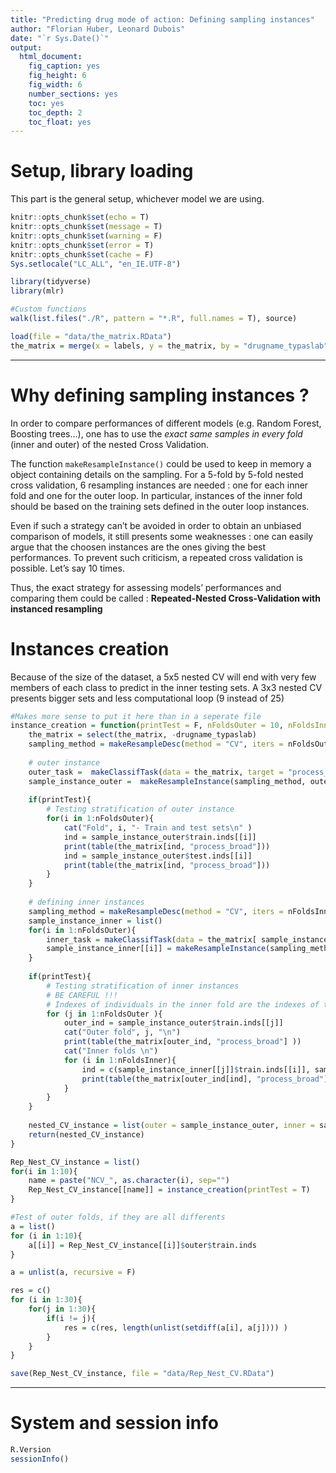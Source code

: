 ```yaml
---
title: "Predicting drug mode of action: Defining sampling instances"
author: "Florian Huber, Leonard Dubois"
date: "`r Sys.Date()`"
output:
  html_document:
    fig_caption: yes
    fig_height: 6
    fig_width: 6
    number_sections: yes
    toc: yes
    toc_depth: 2
    toc_float: yes
---
```


# Setup, library loading

This part is the general setup, whichever model we are using.

```r
knitr::opts_chunk$set(echo = T)
knitr::opts_chunk$set(message = T)
knitr::opts_chunk$set(warning = F)
knitr::opts_chunk$set(error = T)
knitr::opts_chunk$set(cache = F)
Sys.setlocale("LC_ALL", "en_IE.UTF-8")

library(tidyverse)
library(mlr)

#Custom functions
walk(list.files("./R", pattern = "*.R", full.names = T), source)

load(file = "data/the_matrix.RData")
the_matrix = merge(x = labels, y = the_matrix, by = "drugname_typaslab", all.y = T)

```

***

# Why defining sampling instances ?

In order to compare performances of different models (e.g. Random Forest, Boosting trees...), one has to use the *exact same samples in every fold* (inner and outer) of the nested Cross Validation.

The function ` makeResampleInstance()` could be used to keep in memory a object containing details on the sampling. For a 5-fold by 5-fold nested cross validation, 6 resampling instances are needed : one for each inner fold and one for the outer loop. In particular, instances of the inner fold should be based on the training sets defined in the outer loop instances.

Even if such a strategy can't be avoided in order to obtain an unbiased comparison of models, it still presents some weaknesses : one can easily argue that the choosen instances are the ones giving the best performances. To prevent such criticism, a repeated cross validation is possible. Let's say 10 times.

Thus, the exact strategy for assessing models' performances and comparing them could be called : **Repeated-Nested Cross-Validation with instanced resampling**


# Instances creation

Because of the size of the dataset, a 5x5 nested CV will end with very few members of each class to predict in the inner testing sets. A 3x3 nested CV presents bigger sets and less computational loop (9 instead of 25) 


```r

#Makes more sense to put it here than in a seperate file
instance_creation = function(printTest = F, nFoldsOuter = 10, nFoldsInner = 10){
    the_matrix = select(the_matrix, -drugname_typaslab)
    sampling_method = makeResampleDesc(method = "CV", iters = nFoldsOuter, stratify = TRUE)
    
    # outer instance
    outer_task =  makeClassifTask(data = the_matrix, target = "process_broad")
    sample_instance_outer =  makeResampleInstance(sampling_method, outer_task)
    
    if(printTest){
        # Testing stratification of outer instance
        for(i in 1:nFoldsOuter){
            cat("Fold", i, "- Train and test sets\n" )
            ind = sample_instance_outer$train.inds[[i]]
            print(table(the_matrix[ind, "process_broad"]))
            ind = sample_instance_outer$test.inds[[i]]
            print(table(the_matrix[ind, "process_broad"]))
        }
    }
    
    # defining inner instances
    sampling_method = makeResampleDesc(method = "CV", iters = nFoldsInner, stratify = TRUE)
    sample_instance_inner = list()
    for(i in 1:nFoldsOuter){
        inner_task = makeClassifTask(data = the_matrix[ sample_instance_outer$train.inds[[i]] , ], target = "process_broad")
        sample_instance_inner[[i]] = makeResampleInstance(sampling_method, inner_task)
    }
    
    if(printTest){
        # Testing stratification of inner instances
        # BE CAREFUL !!!
        # Indexes of individuals in the inner fold are the indexes of the vector of indexes of the corresponding outer fold 
        for (j in 1:nFoldsOuter ){
            outer_ind = sample_instance_outer$train.inds[[j]]
            cat("Outer fold", j, "\n")
            print(table(the_matrix[outer_ind, "process_broad"] ))
            cat("Inner folds \n")
            for (i in 1:nFoldsInner){
                ind = c(sample_instance_inner[[j]]$train.inds[[i]], sample_instance_inner[[j]]$test.inds[[i]])
                print(table(the_matrix[outer_ind[ind], "process_broad"]))
            }
        }
    }
    
    nested_CV_instance = list(outer = sample_instance_outer, inner = sample_instance_inner)
    return(nested_CV_instance)
}

```



```r

Rep_Nest_CV_instance = list()
for(i in 1:10){
    name = paste("NCV_", as.character(i), sep="")
    Rep_Nest_CV_instance[[name]] = instance_creation(printTest = T)
}

```



```r
#Test of outer folds, if they are all differents
a = list()
for (i in 1:10){
    a[[i]] = Rep_Nest_CV_instance[[i]]$outer$train.inds
}

a = unlist(a, recursive = F)

res = c()
for (i in 1:30){
    for(j in 1:30){
        if(i != j){
            res = c(res, length(unlist(setdiff(a[i], a[j]))) )
        }
    }
}

```



```r

save(Rep_Nest_CV_instance, file = "data/Rep_Nest_CV.RData")

```

***

# System and session info

```r
R.Version
sessionInfo()
```
